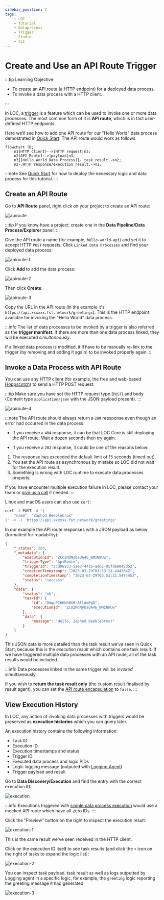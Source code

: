 ```yaml
---
sidebar_position: 2
tags:
    - LOC
    - Tutorial
    - Dataprocess
    - Trigger
    - Studio
    - CLI
---
```


# Create and Use an API Route Trigger

:::tip Learning Objective

-   To create an API route (a HTTP endpoint) for a deployed data process.
-   To invoke a data process with a HTTP client.

:::

In LOC, a [trigger](/legacy/0.9/tutorials/loc-feat-overview#triggers-tasks-and-executions) is a feature which can be used to invoke one or more data processes. The most common form of it is **API route**, which is in fact user-defined HTTP endpoints.

Here we'll see how to add one API route for our "Hello World" data process demostrated in [Quick Start](/legacy/0.9/quickstart). The API route would work as follows:

```mermaid
flowchart TD;
    n1{HTTP Client}-->|HTTP request|n2;
    n2[API Route]-->|payload|n3;
    n3[[Hello World Data Process]]-.task result.->n2;
    n2-.HTTP response/execution result.->n1;
```

:::note
See [Quick Start](/legacy/0.9/quickstart) for how to deploy the necessary logic and data process for this tutorial.
:::

## Create an API Route

Go to **API Route** panel, right click on your project to create an API route:

<div className="center-padded-sm">
    <img src={require("./img/apiroute.png").default} alt="apiroute" />
</div>

:::tip
If you know have a project, create one in the **Data Pipeline/Data Process/Explorer** panel.
:::

Give the API route a name (for example, `hello-world-api`) and set it to accept HTTP `POST` requests. Click `Linked Data Processes` and find your deployed data process:

<div className="center-padded-sm">
    <img src={require("./img/apiroute-1.png").default} alt="apiroute-1" />
</div>

Click **Add** to add the data process:

<div className="center-padded-sm">
    <img src={require("./img/apiroute-2.png").default} alt="apiroute-2" />
</div>

Then click **Create**:

<div className="center-padded-sm">
    <img src={require("./img/apiroute-3.png").default} alt="apiroute-3" />
</div>

Copy the URL in the API route (in the example it's `https://api.xxxxxx.fst.network/greetings`). This is the HTTP endpoint available for invoking the "Hello World" data process.

:::info
The list of data processes to be invoked by a trigger is also referred as the **trigger manifest**. If there are more than one data process linked, they will be executed _simultaneously_.

If a linked data process is modified, it'll have to be manually re-link to the trigger (by removing and adding it again) to be invoked properly again.
:::

## Invoke a Data Process with API Route

You can use any HTTP client (for example, the free and web-based [Hoppscotch](https://hoppscotch.io/)) to send a HTTP POST request:

:::tip
Make sure you have set the HTTP request type (`POST`) and body (Content type `application/json` with the JSON payload present).
:::

<div className="center-padded-sm">
    <img src={require("./img/apiroute-4.png").default} alt="apiroute-4" />
</div>

:::note
The API route should always return a `200` reesponse even though an error had occurred in the data process.

-   If you receive a `404` response, it can be that LOC Core is still deploying the API route. Wait a dozen seconds then try again.

-   If you receive a `202` response, it could be one of the reasons below:

1. The response has exceeded the default limit of 15 seconds (timed out).
2. You set the API route as asynchronous by mistake so LOC did not wait for the execution result.
3. Something is wrong with LOC runtime to execute data processes properly.

If you have encounter multiple execution failure in LOC, please contact your team or [give us a call](/docs/about-and-contact) if needed.
:::

Linux and macOS users can also use `curl`:

```bash
curl -X POST -d '{
    "name": "Zaphod Beeblebrox"
}' -v -i 'https://api.xxxxxx.fst.network/greetings'
```

In our example the API route responses with a JSON payload as below (formatted for readability):

```json
{
    "_status": 200,
    "_metadata": {
        "executionId": "ZCO2MdNybaUA46_WMzNWUw",
        "triggerType": "ApiRoute",
        "triggerId": "3cd98933-5ae7-44c5-add2-95fde8042d52",
        "creationTimestamp": "2023-03-29T03:53:21.444334Z",
        "completionTimestamp": "2023-03-29T03:53:21.547445Z",
        "status": "success"
    },
    "data": {
        "status": "ok",
        "taskId": {
            "id": "DAqoPC6KNh0G9-AlldmPgQ",
            "executionId": "ZCO2MdNybaUA46_WMzNWUw"
        },
        "data": {
            "message": "Hello, Zaphod Beeblebrox!"
        }
    }
}
```

This JSON data is more detailed than the task result we've seen in Quick Start, because this is the _execution result_ which contains one task result. If we have triggered multiple data processes with an API route, all of the task results would be included.

:::info
Data processes linked in the same trigger will be _invoked_ simultaneously.

If you wish to **return the task result only** (the custom result finalised by result agent), you can set the [API route encapsulation](/legacy/0.9/studio-guide/triggers) to `false`.
:::

## View Execution History

In LOC, any action of invoking data processes with triggers would be preserved as **execution histories** which you can query later.

An execution history contains the following information:

-   Task ID
-   Execution ID
-   Execution timestamps and status
-   Trigger ID
-   Executed data process and logic PIDs
-   Logic logging message (outputed with [Logging Agent](/legacy/0.9/sdk-reference/logging))
-   Trigger payload and result

Go to **Data Discovery/Execution** and find the entry with the correct execution ID:

<div className="center-padded-sm">
    <img src={require("./img/execution.png").default} alt="execution" />
</div>

:::info
Executions triggered with [simple data process execution](/legacy/0.9/quickstart#run-the-data-process---simple-data-process-execution) would use a mocked API route which have all-zero IDs.
:::

Click the "Preview" button on the right to inspect the execution result:

<div className="center-padded-sm">
    <img src={require("./img/execution-1.png").default} alt="execution-1" />
</div>

This is the same result we've seen received in the HTTP client.

Click on the execution ID itself to see task results (and click the `+` icon on the right of tasks to expand the logic list):

<div className="center-padded-sm">
    <img src={require("./img/execution-2.png").default} alt="execution-2" />
</div>

You can inspect task payload, task result as well as logs outputted by Logging agent in a specific logic, for example, the `greeting` logic reporting the greeting message it had generated:

<div className="center-padded-sm">
    <img src={require("./img/execution-3.png").default} alt="execution-3" />
</div>
